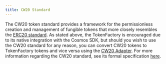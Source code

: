 ```yaml
---
title: CW20 Standard
---
```


The CW20 token standard provides a framework for the permissionless creation and management of fungible tokens that more closely resembles the [ERC20 standard](https://ethereum.org/en/developers/docs/standards/tokens/erc-20/). As stated above, the TokenFactory is encouraged due to its native integration with the Cosmos SDK, but should you wish to use the CW20 standard for any reason, you can convert CW20 tokens to TokenFactory tokens and vice versa using the [CW20 Adapter](https://github.com/CosmWasm/cw-plus/blob/main/packages/cw20/README.md). For more information regarding the CW20 standard, see its formal specification [here](https://github.com/CosmWasm/cw-plus/blob/main/packages/cw20/README.md).
